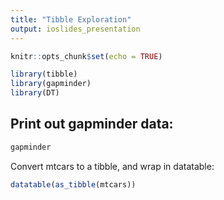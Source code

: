 ```yaml
---
title: "Tibble Exploration"
output: ioslides_presentation
---
```



```r
knitr::opts_chunk$set(echo = TRUE)
```


```r
library(tibble)
library(gapminder)
library(DT)
```


## Print out gapminder data:
```r
gapminder
```

<!-- This is a comment that won't be printed in html-->

Convert mtcars to a tibble, and wrap in datatable:
```r
datatable(as_tibble(mtcars))
```


